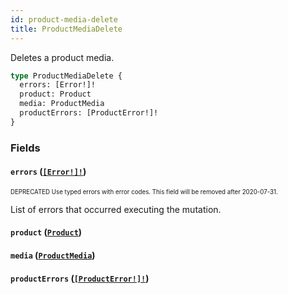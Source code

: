 ```yaml
---
id: product-media-delete
title: ProductMediaDelete
---
```


Deletes a product media.

```graphql
type ProductMediaDelete {
  errors: [Error!]!
  product: Product
  media: ProductMedia
  productErrors: [ProductError!]!
}
```

### Fields

#### `errors` ([`[Error!]!`](/developer/api-reference/objects/error.mdx))

<sub><sup><span className="deprecatedTag">DEPRECATED</span> Use typed errors with error codes. This field will be removed after 2020-07-31.</sup></sub>

List of errors that occurred executing the mutation.

#### `product` ([`Product`](/developer/api-reference/objects/product.mdx))

#### `media` ([`ProductMedia`](/developer/api-reference/objects/product-media.mdx))

#### `productErrors` ([`[ProductError!]!`](/developer/api-reference/objects/product-error.mdx))
